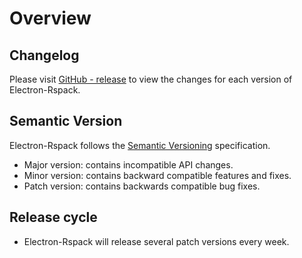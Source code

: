 # Overview

## Changelog

Please visit [GitHub - release](https://github.com/andrewschreiber/electron-rspack/releases) to view the changes for each version of Electron-Rspack.

## Semantic Version

Electron-Rspack follows the [Semantic Versioning](https://semver.org/) specification.

- Major version: contains incompatible API changes.
- Minor version: contains backward compatible features and fixes.
- Patch version: contains backwards compatible bug fixes.

## Release cycle

- Electron-Rspack will release several patch versions every week.
